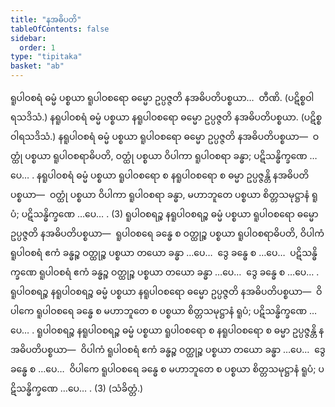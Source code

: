 ```yaml
---
title: "နအဓိပတိ"
tableOfContents: false
sidebar:
  order: 1
type: "tipitaka"
basket: "ab"
---
```



<DynamicBreadcrumb />

<Division number="241">

<Paragraph number="4604">
ရူပါဝစရံ ဓမ္မံ ပစ္စယာ ရူပါဝစရော ဓမ္မော ဥပ္ပဇ္ဇတိ နအဓိပတိပစ္စယာ…  တီဏိ. (ပဋိစ္စဝါရသဒိသံ.)
</Paragraph>

<Paragraph number="4605">
နရူပါဝစရံ ဓမ္မံ ပစ္စယာ နရူပါဝစရော ဓမ္မော ဥပ္ပဇ္ဇတိ နအဓိပတိပစ္စယာ. (ပဋိစ္စဝါရသဒိသံ.) နရူပါဝစရံ ဓမ္မံ ပစ္စယာ ရူပါဝစရော ဓမ္မော ဥပ္ပဇ္ဇတိ နအဓိပတိပစ္စယာ—  ဝတ္ထုံ ပစ္စယာ ရူပါဝစရာဓိပတိ, ဝတ္ထုံ ပစ္စယာ ဝိပါကာ ရူပါဝစရာ ခန္ဓာ; ပဋိသန္ဓိက္ခဏေ …ပေ… . နရူပါဝစရံ ဓမ္မံ ပစ္စယာ ရူပါဝစရော စ နရူပါဝစရော စ ဓမ္မာ ဥပ္ပဇ္ဇန္တိ နအဓိပတိပစ္စယာ—  ဝတ္ထုံ ပစ္စယာ ဝိပါကာ ရူပါဝစရာ ခန္ဓာ, မဟာဘူတေ ပစ္စယာ စိတ္တသမုဋ္ဌာနံ ရူပံ; ပဋိသန္ဓိက္ခဏေ …ပေ… . (3)
</Paragraph>

</Division>
<Division number="242">

<Paragraph number="4606">
ရူပါဝစရဉ္စ နရူပါဝစရဉ္စ ဓမ္မံ ပစ္စယာ ရူပါဝစရော ဓမ္မော ဥပ္ပဇ္ဇတိ နအဓိပတိပစ္စယာ—  ရူပါဝစရေ ခန္ဓေ စ ဝတ္ထုဉ္စ ပစ္စယာ ရူပါဝစရာဓိပတိ, ဝိပါကံ ရူပါဝစရံ ဧကံ ခန္ဓဉ္စ ဝတ္ထုဉ္စ ပစ္စယာ တယော ခန္ဓာ …ပေ…  ဒွေ ခန္ဓေ စ …ပေ…  ပဋိသန္ဓိက္ခဏေ ရူပါဝစရံ ဧကံ ခန္ဓဉ္စ ဝတ္ထုဉ္စ ပစ္စယာ တယော ခန္ဓာ …ပေ…  ဒွေ ခန္ဓေ စ …ပေ… . ရူပါဝစရဉ္စ နရူပါဝစရဉ္စ ဓမ္မံ ပစ္စယာ နရူပါဝစရော ဓမ္မော ဥပ္ပဇ္ဇတိ နအဓိပတိပစ္စယာ—  ဝိပါကေ ရူပါဝစရေ ခန္ဓေ စ မဟာဘူတေ စ ပစ္စယာ စိတ္တသမုဋ္ဌာနံ ရူပံ; ပဋိသန္ဓိက္ခဏေ …ပေ… . ရူပါဝစရဉ္စ နရူပါဝစရဉ္စ ဓမ္မံ ပစ္စယာ ရူပါဝစရော စ နရူပါဝစရော စ ဓမ္မာ ဥပ္ပဇ္ဇန္တိ နအဓိပတိပစ္စယာ—  ဝိပါကံ ရူပါဝစရံ ဧကံ ခန္ဓဉ္စ ဝတ္ထုဉ္စ ပစ္စယာ တယော ခန္ဓာ …ပေ…  ဒွေ ခန္ဓေ စ …ပေ…  ဝိပါကေ ရူပါဝစရေ ခန္ဓေ စ မဟာဘူတေ စ ပစ္စယာ စိတ္တသမုဋ္ဌာနံ ရူပံ; ပဋိသန္ဓိက္ခဏေ …ပေ… . (3) (သံခိတ္တံ.)
</Paragraph>
</Division>
